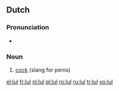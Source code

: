 ==Dutch==

===Pronunciation===
* {{IPA|[lʏl]|lang=nl}}

===Noun===
{{nl-noun|g=m|lullen|lulletje}}

# [[cock]] (slang for penis)

[[el:lul]]
[[fr:lul]]
[[nl:lul]]
[[pl:lul]]
[[ro:lul]]
[[ru:lul]]
[[tr:lul]]
[[vo:lul]]